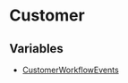 
# Customer

## Variables

- [CustomerWorkflowEvents](../Customer/variables/events.Customer.CustomerWorkflowEvents/page.mdx)
